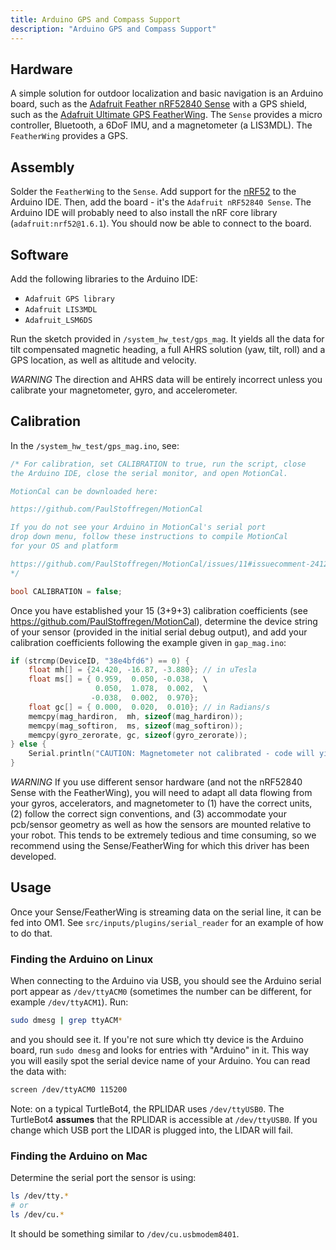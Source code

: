 ```yaml
---
title: Arduino GPS and Compass Support
description: "Arduino GPS and Compass Support"
---
```


## Hardware

A simple solution for outdoor localization and basic navigation is an Arduino board, such as the [Adafruit Feather nRF52840 Sense](https://www.adafruit.com/product/4516) with a GPS shield, such as the [Adafruit Ultimate GPS FeatherWing](https://www.adafruit.com/product/3133). The `Sense` provides a micro controller, Bluetooth, a 6DoF IMU, and a magnetometer (a LIS3MDL). The `FeatherWing` provides a GPS.

## Assembly

Solder the `FeatherWing` to the `Sense`. Add support for the [nRF52](https://learn.adafruit.com/adafruit-circuit-playground-bluefruit/arduino-support-setup) to the Arduino IDE. Then, add the board - it's the `Adafruit nRF52840 Sense`. The Arduino IDE will probably need to also install the nRF core library (`adafruit:nrf52@1.6.1`). You should now be able to connect to the board.  

## Software

Add the following libraries to the Arduino IDE:

* `Adafruit GPS library`
* `Adafruit LIS3MDL`
* `Adafruit_LSM6DS`

Run the sketch provided in `/system_hw_test/gps_mag`. It yields all the data for tilt compensated magnetic heading, a full AHRS solution (yaw, tilt, roll) and a GPS location, as well as altitude and velocity. 

*WARNING* The direction and AHRS data will be entirely incorrect unless you calibrate your magnetometer, gyro, and accelerometer.

## Calibration

In the `/system_hw_test/gps_mag.ino`, see:

```c
/* For calibration, set CALIBRATION to true, run the script, close
the Arduino IDE, close the serial monitor, and open MotionCal.

MotionCal can be downloaded here:

https://github.com/PaulStoffregen/MotionCal

If you do not see your Arduino in MotionCal's serial port 
drop down menu, follow these instructions to compile MotionCal 
for your OS and platform

https://github.com/PaulStoffregen/MotionCal/issues/11#issuecomment-2412937251
*/

bool CALIBRATION = false;
```

Once you have established your 15 (3+9+3) calibration coefficients (see https://github.com/PaulStoffregen/MotionCal), determine the device string of your sensor (provided in the initial serial debug output), and add your calibration coefficients following the example given in `gap_mag.ino`:

```c
if (strcmp(DeviceID, "38e4bfd6") == 0) {
	float mh[] = {24.420, -16.87, -3.880}; // in uTesla
	float ms[] = { 0.959,  0.050, -0.038,  \
	               0.050,  1.078,  0.002,  \
	              -0.038,  0.002,  0.970}; 
	float gc[] = { 0.000,  0.020,  0.010}; // in Radians/s
	memcpy(mag_hardiron,  mh, sizeof(mag_hardiron));
	memcpy(mag_softiron,  ms, sizeof(mag_softiron));
	memcpy(gyro_zerorate, gc, sizeof(gyro_zerorate));
} else {
	Serial.println("CAUTION: Magnetometer not calibrated - code will yield garbage - please calibrate your Magnetometer and IMU");
}
```

*WARNING* If you use different sensor hardware (and not the nRF52840 Sense with the FeatherWing), you will need to adapt all data flowing from your gyros, accelerators, and magnetometer to (1) have the correct units, (2) follow the correct sign conventions, and (3) accommodate your pcb/sensor geometry as well as how the sensors are mounted relative to your robot. This tends to be extremely tedious and time consuming, so we recommend using the Sense/FeatherWing for which this driver has been developed.

## Usage

Once your Sense/FeatherWing is streaming data on the serial line, it can be fed into OM1. See `src/inputs/plugins/serial_reader` for an example of how to do that. 

### Finding the Arduino on Linux

When connecting to the Arduino via USB, you should see the Arduino serial port appear as `/dev/ttyACM0` (sometimes the number can be different, for example `/dev/ttyACM1`). Run:

```bash
sudo dmesg | grep ttyACM*
```
and you should see it. If you're not sure which tty device is the Arduino board, run `sudo dmesg` and looks for entries with "Arduino" in it. This way you will easily spot the serial device name of your Arduino. You can read the data with:

```bash
screen /dev/ttyACM0 115200
```

Note: on a typical TurtleBot4, the RPLIDAR uses `/dev/ttyUSB0`. The TurtleBot4 **assumes** that the RPLIDAR is accessible at `/dev/ttyUSB0`. If you change which USB port the LIDAR is plugged into, the LIDAR will fail.    

### Finding the Arduino on Mac

Determine the serial port the sensor is using:

```bash
ls /dev/tty.*  
# or
ls /dev/cu.*  
```
It should be something similar to `/dev/cu.usbmodem8401`.
